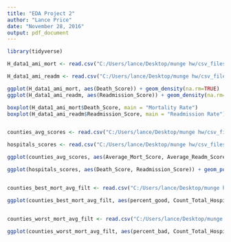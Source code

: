 ---
title: "EDA Project 2"
author: "Lance Price"
date: "November 28, 2016"
output: pdf_document
---



```{r echo = FALSE}
library(tidyverse)

H_data1_ami_mort <- read.csv("C:/Users/lance/Desktop/munge hw/csv_files/H_data1_ami_mort.csv")

H_data1_ami_readm <- read.csv("C:/Users/lance/Desktop/munge hw/csv_files/H_data1_ami_readm.csv")

ggplot(H_data1_ami_mort, aes(Death_Score)) + geom_density(na.rm=TRUE)
ggplot(H_data1_ami_readm, aes(Readmission_Score)) + geom_density(na.rm=TRUE)

boxplot(H_data1_ami_mort$Death_Score, main = "Mortality Rate")
boxplot(H_data1_ami_readm$Readmission_Score, main = "Readmission Rate")


counties_avg_scores <- read.csv("C:/Users/lance/Desktop/munge hw/csv_files/counties_avg_scores.csv")

hospitals_scores <- read.csv("C:/Users/lance/Desktop/munge hw/csv_files/hospitals_scores.csv")

ggplot(counties_avg_scores, aes(Average_Mort_Score, Average_Readm_Score)) + geom_point(aes(color=as.factor(Death_Readm_Cat)), na.rm=TRUE) + geom_smooth(method = lm, na.rm = TRUE) 

ggplot(hospitals_scores, aes(Death_Score, Readmission_Score)) + geom_point(aes(color=as.factor(Death_Readm_Cat)), na.rm=TRUE) + geom_smooth(method = lm, na.rm = TRUE)


counties_best_mort_avg_filt <- read.csv("C:/Users/lance/Desktop/munge hw/csv_files/counties_best_mort_avg_filt.csv")

ggplot(counties_best_mort_avg_filt, aes(percent_good, Count_Total_Hospitals)) + geom_point(aes(color=as.factor(County)))


counties_worst_mort_avg_filt <- read.csv("C:/Users/lance/Desktop/munge hw/csv_files/counties_worst_mort_avg_filt.csv")

ggplot(counties_worst_mort_avg_filt, aes(percent_bad, Count_Total_Hospitals)) + geom_point(aes(color=as.factor(County)))
```
